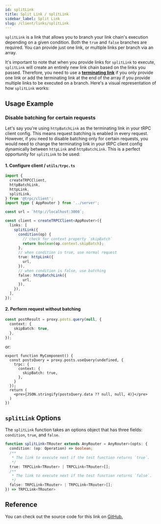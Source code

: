 ```yaml
---
id: splitLink
title: Split Link / splitLink
sidebar_label: Split Link
slug: /client/links/splitLink
---
```



`splitLink` is a link that allows you to branch your link chain's execution depending on a given condition. Both the `true` and `false` branches are required. You can provide just one link, or multiple links per branch via an array.

It's important to note that when you provide links for `splitLink` to execute, `splitLink` will create an entirely new link chain based on the links you passed. Therefore, you need to use a [**terminating link**](./overview.md#the-terminating-link) if you only provide one link or add the terminating link at the end of the array if you provide multiple links to be executed on a branch. Here's a visual representation of how `splitLink` works:

<div align="center" style={{ marginBottom: '12px' }}>
  <SplitLinkDiagram style={{ width: '100%', height: '100%' }} />
</div>

## Usage Example

### Disable batching for certain requests

Let's say you're using `httpBatchLink` as the terminating link in your tRPC client config. This means request batching is enabled in every request. However, if you need to disable batching only for certain requests, you would need to change the terminating link in your tRPC client config dynamically between `httpLink` and `httpBatchLink`. This is a perfect opportunity for `splitLink` to be used:

#### 1. Configure client / `utils/trpc.ts`

```ts title="client/index.ts"
import {
  createTRPCClient,
  httpBatchLink,
  httpLink,
  splitLink,
} from '@trpc/client';
import type { AppRouter } from '../server';

const url = `http://localhost:3000`;

const client = createTRPCClient<AppRouter>({
  links: [
    splitLink({
      condition(op) {
        // check for context property `skipBatch`
        return Boolean(op.context.skipBatch);
      },
      // when condition is true, use normal request
      true: httpLink({
        url,
      }),
      // when condition is false, use batching
      false: httpBatchLink({
        url,
      }),
    }),
  ],
});
```

#### 2. Perform request without batching

```ts title='client.ts'
const postResult = proxy.posts.query(null, {
  context: {
    skipBatch: true,
  },
});
```

or:

```tsx title='MyComponent.tsx'
export function MyComponent() {
  const postsQuery = proxy.posts.useQuery(undefined, {
    trpc: {
      context: {
        skipBatch: true,
      },
    }
  });
  return (
    <pre>{JSON.stringify(postsQuery.data ?? null, null, 4)}</pre>
  )
})
```

## `splitLink` Options

The `splitLink` function takes an options object that has three fields: `condition`, `true`, and `false`.

```ts
function splitLink<TRouter extends AnyRouter = AnyRouter>(opts: {
  condition: (op: Operation) => boolean;
  /**
   * The link to execute next if the test function returns `true`.
   */
  true: TRPCLink<TRouter> | TRPCLink<TRouter>[];
  /**
   * The link to execute next if the test function returns `false`.
   */
  false: TRPCLink<TRouter> | TRPCLink<TRouter>[];
}) => TRPCLink<TRouter>
```

## Reference

You can check out the source code for this link on [GitHub.](https://github.com/trpc/trpc/blob/main/packages/client/src/links/splitLink.ts)

